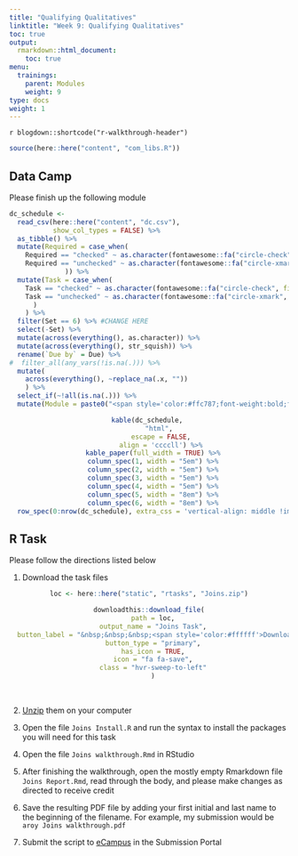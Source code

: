 ```yaml
---
title: "Qualifying Qualitatives"
linktitle: "Week 9: Qualifying Qualitatives"
toc: true
output:
  rmarkdown::html_document:
    toc: true
menu:
  trainings:
    parent: Modules
    weight: 9
type: docs
weight: 1
---
```


`r blogdown::shortcode("r-walkthrough-header")`

```r
source(here::here("content", "com_libs.R"))
```

## Data Camp

Please finish up the following module

```r
dc_schedule <-  
  read_csv(here::here("content", "dc.csv"),
           show_col_types = FALSE) %>%
  as_tibble() %>%
  mutate(Required = case_when(
    Required == "checked" ~ as.character(fontawesome::fa("circle-check", fill = "#428bca", height = "15px")),
    Required == "unchecked" ~ as.character(fontawesome::fa("circle-xmark", fill = "#d9534f", height = "15px"))
              )) %>%
  mutate(Task = case_when(
    Task == "checked" ~ as.character(fontawesome::fa("circle-check", fill = "#428bca", height = "15px")),
    Task == "unchecked" ~ as.character(fontawesome::fa("circle-xmark", fill = "#d9534f", height = "15px"))
      )
    ) %>%
  filter(Set == 6) %>% #CHANGE HERE
  select(-Set) %>%
  mutate(across(everything(), as.character)) %>%
  mutate(across(everything(), str_squish)) %>%
  rename(`Due by` = Due) %>%
#  filter_all(any_vars(!is.na(.))) %>% 
  mutate(
    across(everything(), ~replace_na(.x, ""))
    ) %>%
  select_if(~!all(is.na(.))) %>%
  mutate(Module = paste0("<span style='color:#ffc787;font-weight:bold;font-style:italic'>", Module, "</span?"))
```

<center>
```r
kable(dc_schedule, 
      "html", 
      escape = FALSE,
      align = 'ccccll') %>%
  kable_paper(full_width = TRUE) %>%
  column_spec(1, width = "5em") %>%
  column_spec(2, width = "5em") %>%
  column_spec(3, width = "5em") %>%
  column_spec(4, width = "5em") %>%
  column_spec(5, width = "8em") %>%
  column_spec(6, width = "8em") %>%
  row_spec(0:nrow(dc_schedule), extra_css = 'vertical-align: middle !important;', color = "#f7f7f7", background = "transparent")
```
</center>

## R Task

Please follow the directions listed below

1. Download the task files

<center>
```r
loc <- here::here("static", "rtasks", "Joins.zip")

downloadthis::download_file(
  path = loc,
  output_name = "Joins Task",
  button_label = "&nbsp;&nbsp;&nbsp;<span style='color:#ffffff'>Download</span>",
  button_type = "primary",
  has_icon = TRUE,
  icon = "fa fa-save",
  class = "hvr-sweep-to-left"
  )
```
</center>
<br>

2. [Unzip](/resources/unzipping) them on your computer

3. Open the file `Joins Install.R` and run the syntax to install the packages you will need for this task

4. Open the file `Joins walkthrough.Rmd` in RStudio

5. After finishing the walkthrough, open the mostly empty Rmarkdown file `Joins Report.Rmd`, read through the body, and please make changes as directed to receive credit

6. Save the resulting PDF file by adding your first initial and last name to the beginning of the filename. For example, my submission would be `aroy Joins walkthrough.pdf`

8. Submit the script to [eCampus](https://ecampus.wvu.edu) in the Submission Portal
